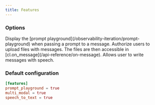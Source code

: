 ```yaml
---
title: Features
---
```


### Options

<ParamField path="prompt_playground" type="bool" default={true}>
  Display the [prompt playground](/observability-iteration/prompt-playground)
  when passing a prompt to a message.
</ParamField>

<ParamField path="multi_modal" type="bool" default={true}>
  Authorize users to upload files with messages. The files are then accessible
  in [cl.on_message](/api-reference/on-message).
</ParamField>

<ParamField path="speech_to_text" type="bool" default={true}>
  Allows user to write messages with speech.
</ParamField>

### Default configuration

```toml
[features]
prompt_playground = true
multi_modal = true
speech_to_text = true
```
